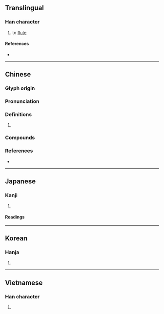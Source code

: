 {{character info}}
==Translingual==

===Han character===
{{Han char|rn=30|rad=口|as=10|sn=13|four=60027|canj=RYRB|ids=⿰口高}}

# to [[flute]]

====References====
* {{Han ref|kx=0201.280|dkj=04041|dj=0424.210|hdz=10669.180|uh=55C3|ud=21955|bh=DCCA|bd=56522}}

----

==Chinese==
{{zh-forms}}

===Glyph origin===
{{Han etym}}

===Pronunciation===
{{zh-pron
|m=hè,xiāo,xiào,hù
|c=hok3,haau1,haau3,hok6
|mc=y
|oc=y
|cat=
}}

===Definitions===
{{zh-hanzi}}

# {{rfdef|zh}}

===Compounds===
{{zh-der|嗃嗃}}

===References===
* {{R:yue:mfccd}}

----

==Japanese==

===Kanji===
{{ja-kanji|grade=|rs=口10}}

# {{rfdef|ja|sort=口10}}

====Readings====
{{ja-readings
|goon=きょう<けう
|kanon=こう<かう
|kun=きび-しい, こえ, せ-める
}}

----

==Korean==

===Hanja===
{{ko-hanja|hangeul=[[효]], [[학]]|rv=hyo, hak|mr=hyo, hak}}

# {{rfdef|ko|sort=口10}}

----

==Vietnamese==

===Han character===
{{vi-readings|reading=gào|rs=口10}}

# {{rfdef|vi|sort=口10}}